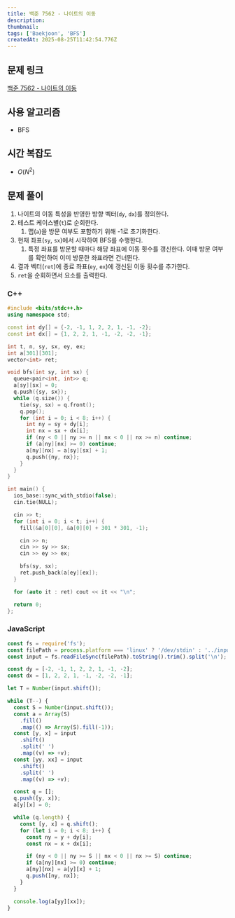 ```yaml
---
title: 백준 7562 - 나이트의 이동
description:
thumbnail:
tags: ['Baekjoon', 'BFS']
createdAt: 2025-08-25T11:42:54.776Z
---
```


## 문제 링크

[백준 7562 - 나이트의 이동](https://www.acmicpc.net/problem/7562)

## 사용 알고리즘

- BFS

## 시간 복잡도

- $O(N^2)$

## 문제 풀이

1. 나이트의 이동 특성을 반영한 방향 벡터(`dy`, `dx`)를 정의한다.
2. 테스트 케이스별(`t`)로 순회한다.
   1. 맵(`a`)을 방문 여부도 포함하기 위해 -1로 초기화한다.
3. 현재 좌표(`sy`, `sx`)에서 시작하여 BFS를 수행한다.
   1. 특정 좌표를 방문할 때마다 해당 좌표에 이동 횟수를 갱신한다. 이때 방문 여부를 확인하여 이미 방문한 좌표라면 건너뛴다.
4. 결과 벡터(`ret`)에 종료 좌표(`ey`, `ex`)에 갱신된 이동 횟수를 추가한다.
5. `ret`을 순회하면서 요소를 출력한다.

### C++

```cpp title="C++"
#include <bits/stdc++.h>
using namespace std;

const int dy[] = {-2, -1, 1, 2, 2, 1, -1, -2};
const int dx[] = {1, 2, 2, 1, -1, -2, -2, -1};

int t, n, sy, sx, ey, ex;
int a[301][301];
vector<int> ret;

void bfs(int sy, int sx) {
  queue<pair<int, int>> q;
  a[sy][sx] = 0;
  q.push({sy, sx});
  while (q.size()) {
    tie(sy, sx) = q.front();
    q.pop();
    for (int i = 0; i < 8; i++) {
      int ny = sy + dy[i];
      int nx = sx + dx[i];
      if (ny < 0 || ny >= n || nx < 0 || nx >= n) continue;
      if (a[ny][nx] >= 0) continue;
      a[ny][nx] = a[sy][sx] + 1;
      q.push({ny, nx});
    }
  }
}

int main() {
  ios_base::sync_with_stdio(false);
  cin.tie(NULL);

  cin >> t;
  for (int i = 0; i < t; i++) {
    fill(&a[0][0], &a[0][0] + 301 * 301, -1);

    cin >> n;
    cin >> sy >> sx;
    cin >> ey >> ex;

    bfs(sy, sx);
    ret.push_back(a[ey][ex]);
  }

  for (auto it : ret) cout << it << "\n";

  return 0;
};

```

### JavaScript

```js title="JavaScript"
const fs = require('fs');
const filePath = process.platform === 'linux' ? '/dev/stdin' : '../input.txt';
const input = fs.readFileSync(filePath).toString().trim().split('\n');

const dy = [-2, -1, 1, 2, 2, 1, -1, -2];
const dx = [1, 2, 2, 1, -1, -2, -2, -1];

let T = Number(input.shift());

while (T--) {
  const S = Number(input.shift());
  const a = Array(S)
    .fill()
    .map(() => Array(S).fill(-1));
  const [y, x] = input
    .shift()
    .split(' ')
    .map((v) => +v);
  const [yy, xx] = input
    .shift()
    .split(' ')
    .map((v) => +v);

  const q = [];
  q.push([y, x]);
  a[y][x] = 0;

  while (q.length) {
    const [y, x] = q.shift();
    for (let i = 0; i < 8; i++) {
      const ny = y + dy[i];
      const nx = x + dx[i];

      if (ny < 0 || ny >= S || nx < 0 || nx >= S) continue;
      if (a[ny][nx] >= 0) continue;
      a[ny][nx] = a[y][x] + 1;
      q.push([ny, nx]);
    }
  }

  console.log(a[yy][xx]);
}
```
